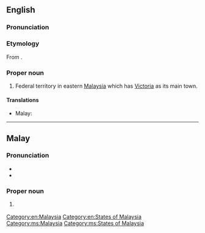 ==English==
{{wikipedia}}

===Pronunciation===
{{rfp||lang=en}}

===Etymology===
From {{bor|en|ms|Labuan}}.

===Proper noun===
{{en-proper noun}}

# Federal territory in eastern [[Malaysia]] which has [[Victoria]] as its main town.

====Translations====
{{trans-top|Federal territory in Malaysia}}
* Malay: {{t|ms|Labuan}}
{{trans-mid}}
{{trans-bottom}}

[[Category:en:Malaysia]]
[[Category:en:States of Malaysia]]

----

==Malay==
{{wikipedia|lang=ms}}

===Pronunciation===
* {{IPA|ms|/labuan/}}
* {{rhymes|ms|uan|wan|an}}

===Proper noun===
{{head|ms|proper noun}}

# {{l|en|Labuan}} {{qualifier|Federal territory in Malaysia}}

[[Category:ms:Malaysia]]
[[Category:ms:States of Malaysia]]